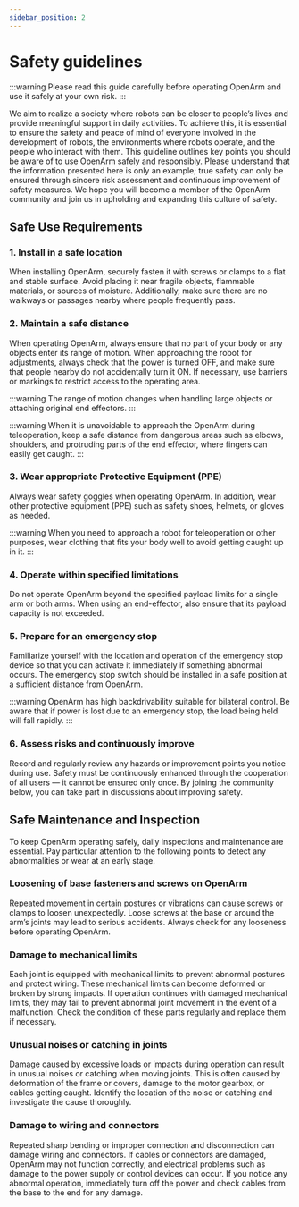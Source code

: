 ```yaml
---
sidebar_position: 2
---
```



# Safety guidelines

:::warning
Please read this guide carefully before operating OpenArm and use it safely at your own risk.
:::

We aim to realize a society where robots can be closer to people’s lives and provide meaningful support in daily activities.
To achieve this, it is essential to ensure the safety and peace of mind of everyone involved in the development of robots, the environments where robots operate, and the people who interact with them.
This guideline outlines key points you should be aware of to use OpenArm safely and responsibly.
Please understand that the information presented here is only an example; true safety can only be ensured through sincere risk assessment and continuous improvement of safety measures.
We hope you will become a member of the OpenArm community and join us in upholding and expanding this culture of safety.


## Safe Use Requirements

### 1. Install in a safe location

<BlockImage src="getting-started/safety-guidelines/location.png" alt="Safe location" width="70%" />

When installing OpenArm, securely fasten it with screws or clamps to a flat and stable surface.
Avoid placing it near fragile objects, flammable materials, or sources of moisture.
Additionally, make sure there are no walkways or passages nearby where people frequently pass.

### 2. Maintain a safe distance

<BlockImage src="getting-started/safety-guidelines/distance.png" alt="Safe distance" width="70%" />

When operating OpenArm, always ensure that no part of your body or any objects enter its range of motion.
When approaching the robot for adjustments, always check that the power is turned OFF, and make sure that people nearby do not accidentally turn it ON.
If necessary, use barriers or markings to restrict access to the operating area.

:::warning
The range of motion changes when handling large objects or attaching original end effectors.
:::

:::warning
When it is unavoidable to approach the OpenArm during teleoperation, keep a safe distance from dangerous areas such as elbows, shoulders, and protruding parts of the end effector, where fingers can easily get caught.
:::

### 3. Wear appropriate Protective Equipment (PPE)

<BlockImage src="getting-started/safety-guidelines/ppe.png" alt="PPE" width="70%" />

Always wear safety goggles when operating OpenArm.
In addition, wear other protective equipment (PPE) such as safety shoes, helmets, or gloves as needed.

:::warning
When you need to approach a robot for teleoperation or other purposes, wear clothing that fits your body well to avoid getting caught up in it.
:::

### 4. Operate within specified limitations

<BlockImage src="getting-started/safety-guidelines/limitation.png" alt="Limitation" width="70%" />

Do not operate OpenArm beyond the specified payload limits for a single arm or both arms.
When using an end-effector, also ensure that its payload capacity is not exceeded.

### 5. Prepare for an emergency stop

<BlockImage src="getting-started/safety-guidelines/emergency-stop.png" alt="Emergency stop" width="70%" />

Familiarize yourself with the location and operation of the emergency stop device so that you can activate it immediately if something abnormal occurs.
The emergency stop switch should be installed in a safe position at a sufficient distance from OpenArm.

:::warning
OpenArm has high backdrivability suitable for bilateral control.
Be aware that if power is lost due to an emergency stop, the load being held will fall rapidly.
:::

### 6. Assess risks and continuously improve

<BlockImage src="getting-started/safety-guidelines/risk.png" alt="Risk" width="70%" />

Record and regularly review any hazards or improvement points you notice during use.
Safety must be continuously enhanced through the cooperation of all users — it cannot be ensured only once.
By joining the community below, you can take part in discussions about improving safety.

## Safe Maintenance and Inspection

To keep OpenArm operating safely, daily inspections and maintenance are essential.
Pay particular attention to the following points to detect any abnormalities or wear at an early stage.

### Loosening of base fasteners and screws on OpenArm

Repeated movement in certain postures or vibrations can cause screws or clamps to loosen unexpectedly.
Loose screws at the base or around the arm’s joints may lead to serious accidents.
Always check for any looseness before operating OpenArm.

### Damage to mechanical limits

Each joint is equipped with mechanical limits to prevent abnormal postures and protect wiring.
These mechanical limits can become deformed or broken by strong impacts.
If operation continues with damaged mechanical limits, they may fail to prevent abnormal joint movement in the event of a malfunction.
Check the condition of these parts regularly and replace them if necessary.

### Unusual noises or catching in joints

Damage caused by excessive loads or impacts during operation can result in unusual noises or catching when moving joints.
This is often caused by deformation of the frame or covers, damage to the motor gearbox, or cables getting caught.
Identify the location of the noise or catching and investigate the cause thoroughly.

### Damage to wiring and connectors

Repeated sharp bending or improper connection and disconnection can damage wiring and connectors.
If cables or connectors are damaged, OpenArm may not function correctly, and electrical problems such as damage to the power supply or control devices can occur.
If you notice any abnormal operation, immediately turn off the power and check cables from the base to the end for any damage.
